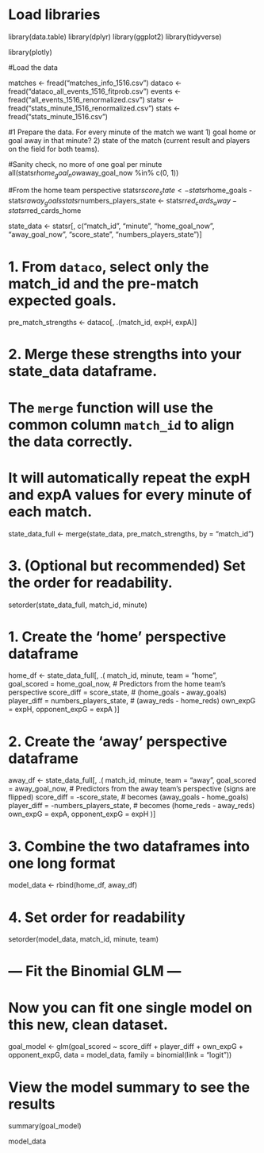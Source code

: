 # Load libraries
library(data.table)
library(dplyr)
library(ggplot2)
library(tidyverse)

library(plotly)


#Load the data

matches <- fread("matches_info_1516.csv")
dataco <- fread("dataco_all_events_1516_fitprob.csv")
events <- fread("all_events_1516_renormalized.csv")
statsr <- fread("stats_minute_1516_renormalized.csv")
stats <- fread("stats_minute_1516.csv")

#1 Prepare the data. For every minute of the match we want 1) goal home or goal away in that minute? 2) state of the match (current result and players on  the field for both teams).

#Sanity check, no more of one goal per minute
all(statsr$home_goal_now %in% c(0, 1)) && all(statsr$away_goal_now %in% c(0, 1))

#From the home team perspective
statsr$score_state <- statsr$home_goals - statsr$away_goals
statsr$numbers_players_state <- statsr$red_cards_away - statsr$red_cards_home

state_data <- statsr[, c("match_id", 
                     "minute", 
                     "home_goal_now", 
                     "away_goal_now", 
                     "score_state", 
                     "numbers_players_state")]

# 1. From `dataco`, select only the match_id and the pre-match expected goals.
pre_match_strengths <- dataco[, .(match_id, expH, expA)]

# 2. Merge these strengths into your state_data dataframe.
# The `merge` function will use the common column `match_id` to align the data correctly.
# It will automatically repeat the expH and expA values for every minute of each match.
state_data_full <- merge(state_data, pre_match_strengths, by = "match_id")

# 3. (Optional but recommended) Set the order for readability.
setorder(state_data_full, match_id, minute)


# 1. Create the 'home' perspective dataframe
home_df <- state_data_full[, .(
  match_id,
  minute,
  team = "home",
  goal_scored = home_goal_now,
  # Predictors from the home team's perspective
  score_diff = score_state, # (home_goals - away_goals)
  player_diff = numbers_players_state, # (away_reds - home_reds)
  own_expG = expH,
  opponent_expG = expA
)]


# 2. Create the 'away' perspective dataframe
away_df <- state_data_full[, .(
  match_id,
  minute,
  team = "away",
  goal_scored = away_goal_now,
  # Predictors from the away team's perspective (signs are flipped)
  score_diff = -score_state, # becomes (away_goals - home_goals)
  player_diff = -numbers_players_state, # becomes (home_reds - away_reds)
  own_expG = expA,
  opponent_expG = expH
)]


# 3. Combine the two dataframes into one long format
model_data <- rbind(home_df, away_df)

# 4. Set order for readability
setorder(model_data, match_id, minute, team)


# --- Fit the Binomial GLM ---
# Now you can fit one single model on this new, clean dataset.
goal_model <- glm(goal_scored ~ score_diff + player_diff + own_expG + opponent_expG, 
                  data = model_data, 
                  family = binomial(link = "logit"))

# View the model summary to see the results
summary(goal_model)


model_data
